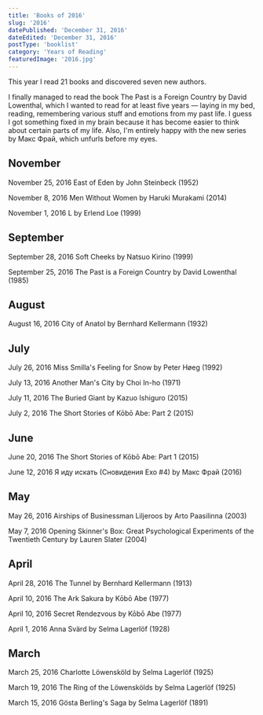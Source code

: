 ```yaml
---
title: 'Books of 2016'
slug: '2016'
datePublished: 'December 31, 2016'
dateEdited: 'December 31, 2016'
postType: 'booklist'
category: 'Years of Reading'
featuredImage: '2016.jpg'
---
```


This year I read 21 books and discovered seven new authors.

I finally managed to read the book The Past is a Foreign Country by David
Lowenthal, which I wanted to read for at least five years — laying in my bed,
reading, remembering various stuff and emotions from my past life. I guess I got
something fixed in my brain because it has become easier to think about certain
parts of my life. Also, I'm entirely happy with the new series by Макс Фрай,
which unfurls before my eyes.

## November

November 25, 2016 East of Eden by John Steinbeck (1952)

November 8, 2016 Men Without Women by Haruki Murakami (2014)

November 1, 2016 L by Erlend Loe (1999)

## September

September 28, 2016 Soft Cheeks by Natsuo Kirino (1999)

September 25, 2016 The Past is a Foreign Country by David Lowenthal (1985)

## August

August 16, 2016 City of Anatol by Bernhard Kellermann (1932)

## July

July 26, 2016 Miss Smilla's Feeling for Snow by Peter Høeg (1992)

July 13, 2016 Another Man's City by Choi In-ho (1971)

July 11, 2016 The Buried Giant by Kazuo Ishiguro (2015)

July 2, 2016 The Short Stories of Kōbō Abe: Part 2 (2015)

## June

June 20, 2016 The Short Stories of Kōbō Abe: Part 1 (2015)

June 12, 2016 Я иду искать (Сновидения Ехо #4) by Макс Фрай (2016)

## May

May 26, 2016 Airships of Businessman Liljeroos by Arto Paasilinna (2003)

May 7, 2016 Opening Skinner's Box: Great Psychological Experiments of the
Twentieth Century by Lauren Slater (2004)

## April

April 28, 2016 The Tunnel by Bernhard Kellermann (1913)

April 10, 2016 The Ark Sakura by Kōbō Abe (1977)

April 10, 2016 Secret Rendezvous by Kōbō Abe (1977)

April 1, 2016 Anna Svärd by Selma Lagerlöf (1928)

## March

March 25, 2016 Charlotte Löwensköld by Selma Lagerlöf (1925)

March 19, 2016 The Ring of the Löwenskölds by Selma Lagerlöf (1925)

March 15, 2016 Gösta Berling's Saga by Selma Lagerlöf (1891)
